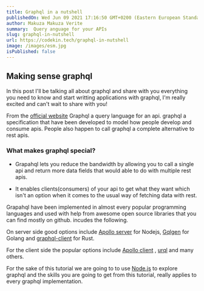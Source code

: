 ```yaml
---
title: Graphql in a nutshell
publishedOn: Wed Jun 09 2021 17:16:50 GMT+0200 (Eastern European Standard Time) 
author: Makuza Makuza Verite
summary:  Query anguage for your APIs
slug: graphql-in-nutshell 
url: https://codekin.tech/graphql-in-nutshell
image: /images/esm.jpg
isPublished: false
---
```


## Making sense graphql

In this post I'll be talking all about graphql and share with you everything you need to know and start writting applications with graphql, I'm really excited and can't wait to share with you!



From the [official website](https://graphql.org/) Graphql a query language for an api. graphql a specification that have been developed to model how people develop and consume apis. People also happen to call graphql  a complete alternative to rest apis.

### What makes graphql special?

- Grapahql lets you reduce the bandwidth by allowing you to call a single api  and return more data fields that would able to do with multiple rest apis.

- It enables clients(consumers) of your api to get what they want which  isn't an option when it comes to the usual way of fetching data with rest.
 
Grapahql have been implemented in almost every popular programming languages and used with help from  awesome open source libraries that you can find mostly on github. incudes the following.


On server side good options include [Apollo server](https://github.com/apollographql/apollo-server) for Nodejs, [Gqlgen](https://github.com/99designs/gqlgen) for Golang and [graphql-client](https://github.com/graphql-rust/graphql-client) for Rust.


For the client side the popular options include [Apollo client](https://github.com/apollographql/apollo-client) , [urql](https://github.com/FormidableLabs/urql) and many others.

For the sake of this tutorial we are going to to use [Node.js](https://nodejs.org/en/) to explore graphql and the skills you are going to get from this tutorial, really applies to every graphql implementation.
